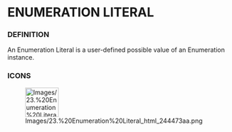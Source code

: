             
= ENUMERATION LITERAL =
 
=== DEFINITION ===
 
An Enumeration Literal is a user-defined possible value of an Enumeration instance.

 
=== ICONS ===
 
[[Image:Images/23.%20Enumeration%20Literal_html_244473aa.png|75x66px]]

   